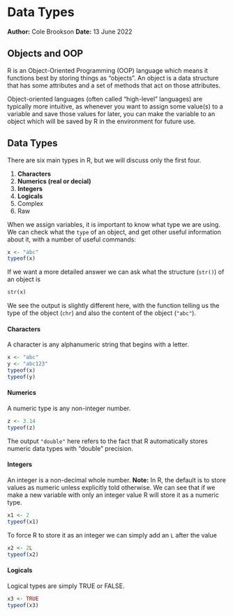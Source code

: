 # Data Types
**Author:** Cole Brookson
**Date:** 13 June 2022

## Objects and OOP

R is an Object-Oriented Programming (OOP) language which means it functions best by storing things as "objects". An object is a data structure that has some attributes and a set of methods that act on those attributes. 

Object-oriented languages (often called "high-level" languages) are typically more intuitive, as whenever you want to assign some value(s) to a variable and save those values for later, you can make the variable to an object which will be saved by R in the environment for future use. 

## Data Types

There are six main types in R, but we will discuss only the first four. 

1. **Characters**
2. **Numerics (real or decial)**
3. **Integers**
4. **Logicals**
5. Complex
6. Raw

When we assign variables, it is important to know what type we are using. We can check what the `type` of an object, and get other useful information about it, with a number of useful commands: 

```r
x <- "abc"
typeof(x)
```

If we want a more detailed answer we can ask what the structure (`str()`) of an object is

```r
str(x)
```

We see the output is slightly different here, with the function telling us the type of the object (`chr`) and also the content of the object (`"abc"`). 

#### Characters

A character is any alphanumeric string that begins with a letter. 

```r
x <- "abc"
y <- "abc123"
typeof(x)
typeof(y)
```

#### Numerics

A numeric type is any non-integer number. 

```r
z <- 3.14
typeof(z)
```

The output `"double"` here refers to the fact that R automatically stores numeric data types with "double" precision. 

#### Integers

An integer is a non-decimal whole number. **Note:** In R, the default is to store values as numeric unless explicitly told otherwise. We can see that if we make a new variable with only an integer value R will store it as a numeric type.

```r
x1 <- 2
typeof(x1)
```

To force R to store it as an integer we can simply add an `L` after the value

```r
x2 <- 2L
typeof(x2)
```


#### Logicals

Logical types are simply TRUE or FALSE. 

```r
x3 <- TRUE
typeof(x3)
```
